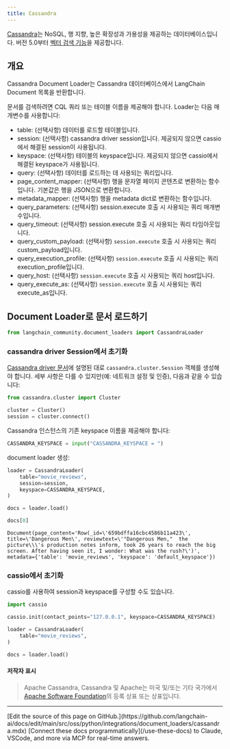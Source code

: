 ```yaml
---
title: Cassandra
---
```


[Cassandra](https://cassandra.apache.org/)는 NoSQL, 행 지향, 높은 확장성과 가용성을 제공하는 데이터베이스입니다. 버전 5.0부터 [벡터 검색 기능](https://cassandra.apache.org/doc/trunk/cassandra/vector-search/overview.html)을 제공합니다.

## 개요

Cassandra Document Loader는 Cassandra 데이터베이스에서 LangChain Document 목록을 반환합니다.

문서를 검색하려면 CQL 쿼리 또는 테이블 이름을 제공해야 합니다.
Loader는 다음 매개변수를 사용합니다:

* table: (선택사항) 데이터를 로드할 테이블입니다.
* session: (선택사항) cassandra driver session입니다. 제공되지 않으면 cassio에서 해결된 session이 사용됩니다.
* keyspace: (선택사항) 테이블의 keyspace입니다. 제공되지 않으면 cassio에서 해결된 keyspace가 사용됩니다.
* query: (선택사항) 데이터를 로드하는 데 사용되는 쿼리입니다.
* page_content_mapper: (선택사항) 행을 문자열 페이지 콘텐츠로 변환하는 함수입니다. 기본값은 행을 JSON으로 변환합니다.
* metadata_mapper: (선택사항) 행을 metadata dict로 변환하는 함수입니다.
* query_parameters: (선택사항) session.execute 호출 시 사용되는 쿼리 매개변수입니다.
* query_timeout: (선택사항) session.execute 호출 시 사용되는 쿼리 타임아웃입니다.
* query_custom_payload: (선택사항) `session.execute` 호출 시 사용되는 쿼리 custom_payload입니다.
* query_execution_profile: (선택사항) `session.execute` 호출 시 사용되는 쿼리 execution_profile입니다.
* query_host: (선택사항) `session.execute` 호출 시 사용되는 쿼리 host입니다.
* query_execute_as: (선택사항) `session.execute` 호출 시 사용되는 쿼리 execute_as입니다.

## Document Loader로 문서 로드하기

```python
from langchain_community.document_loaders import CassandraLoader
```

### cassandra driver Session에서 초기화

[Cassandra driver 문서](https://docs.datastax.com/en/developer/python-driver/latest/api/cassandra/cluster/#module-cassandra.cluster)에 설명된 대로 `cassandra.cluster.Session` 객체를 생성해야 합니다. 세부 사항은 다를 수 있지만(예: 네트워크 설정 및 인증), 다음과 같을 수 있습니다:

```python
from cassandra.cluster import Cluster

cluster = Cluster()
session = cluster.connect()
```

Cassandra 인스턴스의 기존 keyspace 이름을 제공해야 합니다:

```python
CASSANDRA_KEYSPACE = input("CASSANDRA_KEYSPACE = ")
```

document loader 생성:

```python
loader = CassandraLoader(
    table="movie_reviews",
    session=session,
    keyspace=CASSANDRA_KEYSPACE,
)
```

```python
docs = loader.load()
```

```python
docs[0]
```

```output
Document(page_content='Row(_id=\'659bdffa16cbc4586b11a423\', title=\'Dangerous Men\', reviewtext=\'"Dangerous Men,"  the picture\\\'s production notes inform, took 26 years to reach the big screen. After having seen it, I wonder: What was the rush?\')', metadata={'table': 'movie_reviews', 'keyspace': 'default_keyspace'})
```

### cassio에서 초기화

cassio를 사용하여 session과 keyspace를 구성할 수도 있습니다.

```python
import cassio

cassio.init(contact_points="127.0.0.1", keyspace=CASSANDRA_KEYSPACE)

loader = CassandraLoader(
    table="movie_reviews",
)

docs = loader.load()
```

#### 저작자 표시

> Apache Cassandra, Cassandra 및 Apache는 미국 및/또는 기타 국가에서 [Apache Software Foundation](http://www.apache.org/)의 등록 상표 또는 상표입니다.

---

<Callout icon="pen-to-square" iconType="regular">
    [Edit the source of this page on GitHub.](https://github.com/langchain-ai/docs/edit/main/src/oss/python/integrations/document_loaders/cassandra.mdx)
</Callout>
<Tip icon="terminal" iconType="regular">
    [Connect these docs programmatically](/use-these-docs) to Claude, VSCode, and more via MCP for    real-time answers.
</Tip>
